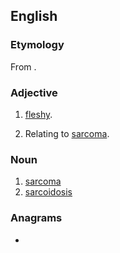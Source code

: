 ==English==

===Etymology===
From {{confix|sarco|oid|lang=en}}.

===Adjective===
{{en-adj|-}}

# {{lb|en|pathology}} [[fleshy]].
# {{lb|en|pathology}} Relating to [[sarcoma]].

===Noun===
{{en-noun}}

# [[sarcoma]]
# [[sarcoidosis]]

===Anagrams===
* {{anagrams|en|a=acdiors|scaroid}}